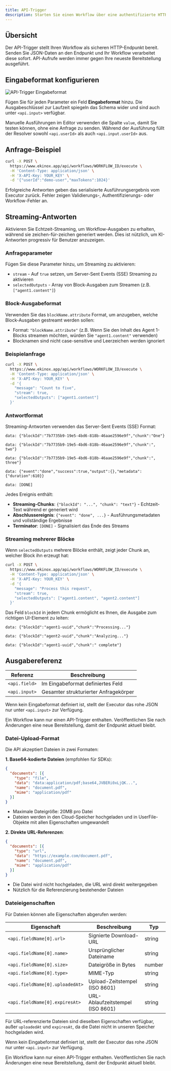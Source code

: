 ```yaml
---
title: API-Trigger
description: Starten Sie einen Workflow über eine authentifizierte HTTP-Anfrage
---
```



## Übersicht

Der API-Trigger stellt Ihren Workflow als sicheren HTTP-Endpunkt bereit. Senden Sie JSON-Daten an den Endpunkt und Ihr Workflow verarbeitet diese sofort. API-Aufrufe werden immer gegen Ihre neueste Bereitstellung ausgeführt.

## Eingabeformat konfigurieren

<div className='flex justify-center my-6'>
  <Image
    src='/static/triggers/api-trigger-light.png'
    alt='API-Trigger Eingabeformat'
    width={400}
    height={250}
    className='rounded-xl border border-border shadow-sm'
  />
</div>

Fügen Sie für jeden Parameter ein Feld **Eingabeformat** hinzu. Die Ausgabeschlüssel zur Laufzeit spiegeln das Schema wider und sind auch unter `<api.input>` verfügbar.

Manuelle Ausführungen im Editor verwenden die Spalte `value`, damit Sie testen können, ohne eine Anfrage zu senden. Während der Ausführung füllt der Resolver sowohl `<api.userId>` als auch `<api.input.userId>` aus.

## Anfrage-Beispiel

```bash
curl -X POST \
  https://www.ekinox.app/api/workflows/WORKFLOW_ID/execute \
  -H 'Content-Type: application/json' \
  -H 'X-API-Key: YOUR_KEY' \
  -d '{"userId":"demo-user","maxTokens":1024}'
```

Erfolgreiche Antworten geben das serialisierte Ausführungsergebnis vom Executor zurück. Fehler zeigen Validierungs-, Authentifizierungs- oder Workflow-Fehler an.

## Streaming-Antworten

Aktivieren Sie Echtzeit-Streaming, um Workflow-Ausgaben zu erhalten, während sie zeichen-für-zeichen generiert werden. Dies ist nützlich, um KI-Antworten progressiv für Benutzer anzuzeigen.

### Anfrageparameter

Fügen Sie diese Parameter hinzu, um Streaming zu aktivieren:

- `stream` - Auf `true` setzen, um Server-Sent Events (SSE) Streaming zu aktivieren
- `selectedOutputs` - Array von Block-Ausgaben zum Streamen (z.B. `["agent1.content"]`)

### Block-Ausgabeformat

Verwenden Sie das `blockName.attribute` Format, um anzugeben, welche Block-Ausgaben gestreamt werden sollen:
- Format: `"blockName.attribute"` (z.B. Wenn Sie den Inhalt des Agent 1-Blocks streamen möchten, würden Sie `"agent1.content"` verwenden)
- Blocknamen sind nicht case-sensitive und Leerzeichen werden ignoriert

### Beispielanfrage

```bash
curl -X POST \
  https://www.ekinox.app/api/workflows/WORKFLOW_ID/execute \
  -H 'Content-Type: application/json' \
  -H 'X-API-Key: YOUR_KEY' \
  -d '{
    "message": "Count to five",
    "stream": true,
    "selectedOutputs": ["agent1.content"]
  }'
```

### Antwortformat

Streaming-Antworten verwenden das Server-Sent Events (SSE) Format:

```
data: {"blockId":"7b7735b9-19e5-4bd6-818b-46aae2596e9f","chunk":"One"}

data: {"blockId":"7b7735b9-19e5-4bd6-818b-46aae2596e9f","chunk":", two"}

data: {"blockId":"7b7735b9-19e5-4bd6-818b-46aae2596e9f","chunk":", three"}

data: {"event":"done","success":true,"output":{},"metadata":{"duration":610}}

data: [DONE]
```

Jedes Ereignis enthält:
- **Streaming-Chunks**: `{"blockId": "...", "chunk": "text"}` - Echtzeit-Text während er generiert wird
- **Abschlussereignis**: `{"event": "done", ...}` - Ausführungsmetadaten und vollständige Ergebnisse
- **Terminator**: `[DONE]` - Signalisiert das Ende des Streams

### Streaming mehrerer Blöcke

Wenn `selectedOutputs` mehrere Blöcke enthält, zeigt jeder Chunk an, welcher Block ihn erzeugt hat:

```bash
curl -X POST \
  https://www.ekinox.app/api/workflows/WORKFLOW_ID/execute \
  -H 'Content-Type: application/json' \
  -H 'X-API-Key: YOUR_KEY' \
  -d '{
    "message": "Process this request",
    "stream": true,
    "selectedOutputs": ["agent1.content", "agent2.content"]
  }'
```

Das Feld `blockId` in jedem Chunk ermöglicht es Ihnen, die Ausgabe zum richtigen UI-Element zu leiten:

```
data: {"blockId":"agent1-uuid","chunk":"Processing..."}

data: {"blockId":"agent2-uuid","chunk":"Analyzing..."}

data: {"blockId":"agent1-uuid","chunk":" complete"}
```

## Ausgabereferenz

| Referenz | Beschreibung |
|-----------|-------------|
| `<api.field>` | Im Eingabeformat definiertes Feld |
| `<api.input>` | Gesamter strukturierter Anfragekörper |

Wenn kein Eingabeformat definiert ist, stellt der Executor das rohe JSON nur unter `<api.input>` zur Verfügung.

<Callout type="warning">
Ein Workflow kann nur einen API-Trigger enthalten. Veröffentlichen Sie nach Änderungen eine neue Bereitstellung, damit der Endpunkt aktuell bleibt.
</Callout>

### Datei-Upload-Format

Die API akzeptiert Dateien in zwei Formaten:

**1. Base64-kodierte Dateien** (empfohlen für SDKs):

```json
{
  "documents": [{
    "type": "file",
    "data": "data:application/pdf;base64,JVBERi0xLjQK...",
    "name": "document.pdf",
    "mime": "application/pdf"
  }]
}
```

- Maximale Dateigröße: 20MB pro Datei
- Dateien werden in den Cloud-Speicher hochgeladen und in UserFile-Objekte mit allen Eigenschaften umgewandelt

**2. Direkte URL-Referenzen**:

```json
{
  "documents": [{
    "type": "url",
    "data": "https://example.com/document.pdf",
    "name": "document.pdf",
    "mime": "application/pdf"
  }]
}
```

- Die Datei wird nicht hochgeladen, die URL wird direkt weitergegeben
- Nützlich für die Referenzierung bestehender Dateien

### Dateieigenschaften

Für Dateien können alle Eigenschaften abgerufen werden:

| Eigenschaft | Beschreibung | Typ |
|----------|-------------|------|
| `<api.fieldName[0].url>` | Signierte Download-URL | string |
| `<api.fieldName[0].name>` | Ursprünglicher Dateiname | string |
| `<api.fieldName[0].size>` | Dateigröße in Bytes | number |
| `<api.fieldName[0].type>` | MIME-Typ | string |
| `<api.fieldName[0].uploadedAt>` | Upload-Zeitstempel (ISO 8601) | string |
| `<api.fieldName[0].expiresAt>` | URL-Ablaufzeitstempel (ISO 8601) | string |

Für URL-referenzierte Dateien sind dieselben Eigenschaften verfügbar, außer `uploadedAt` und `expiresAt`, da die Datei nicht in unseren Speicher hochgeladen wird.

Wenn kein Eingabeformat definiert ist, stellt der Executor das rohe JSON nur unter `<api.input>` zur Verfügung.

<Callout type="warning">
Ein Workflow kann nur einen API-Trigger enthalten. Veröffentlichen Sie nach Änderungen eine neue Bereitstellung, damit der Endpunkt aktuell bleibt.
</Callout>
